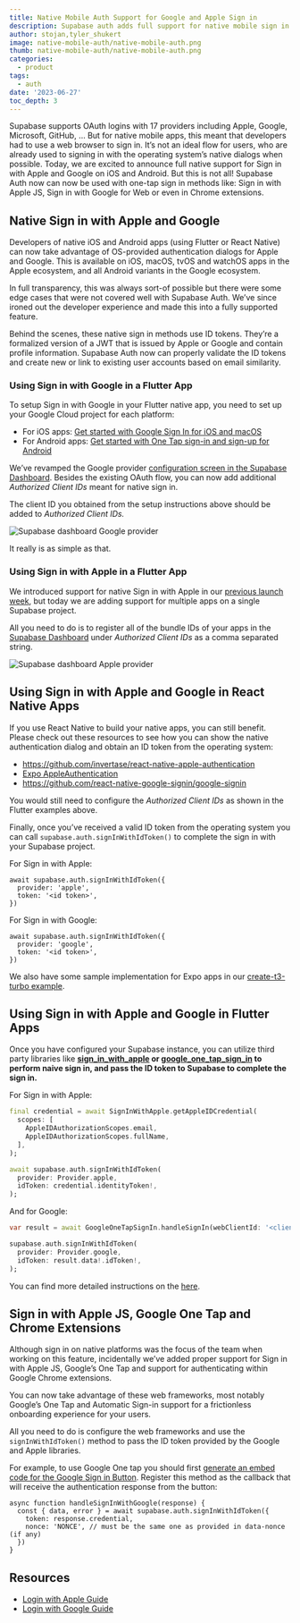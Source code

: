 ```yaml
---
title: Native Mobile Auth Support for Google and Apple Sign in
description: Supabase auth adds full support for native mobile sign in with Apple and Google.
author: stojan,tyler_shukert
image: native-mobile-auth/native-mobile-auth.png
thumb: native-mobile-auth/native-mobile-auth.png
categories:
  - product
tags:
  - auth
date: '2023-06-27'
toc_depth: 3
---
```


Supabase supports OAuth logins with 17 providers including Apple, Google, Microsoft, GitHub, … But for native mobile apps, this meant that developers had to use a web browser to sign in. It’s not an ideal flow for users, who are already used to signing in with the operating system’s native dialogs when possible. Today, we are excited to announce full native support for Sign in with Apple and Google on iOS and Android. But this is not all! Supabase Auth now can now be used with one-tap sign in methods like: Sign in with Apple JS, Sign in with Google for Web or even in Chrome extensions.

## Native Sign in with Apple and Google

Developers of native iOS and Android apps (using Flutter or React Native) can now take advantage of OS-provided authentication dialogs for Apple and Google. This is available on iOS, macOS, tvOS and watchOS apps in the Apple ecosystem, and all Android variants in the Google ecosystem.

In full transparency, this was always sort-of possible but there were some edge cases that were not covered well with Supabase Auth. We’ve since ironed out the developer experience and made this into a fully supported feature.

Behind the scenes, these native sign in methods use ID tokens. They’re a formalized version of a JWT that is issued by Apple or Google and contain profile information. Supabase Auth now can properly validate the ID tokens and create new or link to existing user accounts based on email similarity.

### Using Sign in with Google in a Flutter App

To setup Sign in with Google in your Flutter native app, you need to set up your Google Cloud project for each platform:

- For iOS apps: [Get started with Google Sign In for iOS and macOS](https://developers.google.com/identity/sign-in/ios/start-integrating#get_an_oauth_client_id)
- For Android apps: [Get started with One Tap sign-in and sign-up for Android](https://developers.google.com/identity/one-tap/android/get-started)

We’ve revamped the Google provider [configuration screen in the Supabase Dashboard](https://supabase.com/dashboard/project/_/auth/providers). Besides the existing OAuth flow, you can now add additional _Authorized Client IDs_ meant for native sign in.

The client ID you obtained from the setup instructions above should be added to _Authorized Client IDs._

![Supabase dashboard Google provider](/images/blog/native-mobile-auth/google-setting.png)

It really is as simple as that.

### Using Sign in with Apple in a Flutter App

We introduced support for native Sign in with Apple in our [previous launch week](https://supabase.com/blog/supabase-auth-sso-pkce#native-apple-login-on-ios#native-apple-login-on-ios), but today we are adding support for multiple apps on a single Supabase project.

All you need to do is to register all of the bundle IDs of your apps in the [Supabase Dashboard](https://supabase.com/dashboard/project/_/auth/providers) under _Authorized Client IDs_ as a comma separated string.

![Supabase dashboard Apple provider](/images/blog/native-mobile-auth/apple-setting.png)

## Using Sign in with Apple and Google in React Native Apps

If you use React Native to build your native apps, you can still benefit. Please check out these resources to see how you can show the native authentication dialog and obtain an ID token from the operating system:

- https://github.com/invertase/react-native-apple-authentication
- [Expo AppleAuthentication](https://docs.expo.dev/versions/latest/sdk/apple-authentication/)
- https://github.com/react-native-google-signin/google-signin

You would still need to configure the _Authorized Client IDs_ as shown in the Flutter examples above.

Finally, once you’ve received a valid ID token from the operating system you can call `supabase.auth.signInWithIdToken()` to complete the sign in with your Supabase project.

For Sign in with Apple:

```tsx
await supabase.auth.signInWithIdToken({
  provider: 'apple',
  token: '<id token>',
})
```

For Sign in with Google:

```tsx
await supabase.auth.signInWithIdToken({
  provider: 'google',
  token: '<id token>',
})
```

We also have some sample implementation for Expo apps in our [create-t3-turbo example](https://github.com/supabase-community/create-t3-turbo/blob/main/apps/expo/src/app/profile.tsx#L47).

## Using Sign in with Apple and Google in Flutter Apps

Once you have configured your Supabase instance, you can utilize third party libraries like **[sign_in_with_apple](https://pub.dev/packages/sign_in_with_apple) or [google_one_tap_sign_in](https://pub.dev/packages/google_one_tap_sign_in) to perform naive sign in, and pass the ID token to Supabase to complete the sign in.**

For Sign in with Apple:

```dart
final credential = await SignInWithApple.getAppleIDCredential(
  scopes: [
    AppleIDAuthorizationScopes.email,
    AppleIDAuthorizationScopes.fullName,
  ],
);

await supabase.auth.signInWithIdToken(
  provider: Provider.apple,
  idToken: credential.identityToken!,
);
```

And for Google:

```dart
var result = await GoogleOneTapSignIn.handleSignIn(webClientId: '<client ID>');

supabase.auth.signInWithIdToken(
  provider: Provider.google,
  idToken: result.data!.idToken!,
);
```

You can find more detailed instructions on the [here](https://github.com/supabase/supabase-flutter#authentication).

## Sign in with Apple JS, Google One Tap and Chrome Extensions

Although sign in on native platforms was the focus of the team when working on this feature, incidentally we’ve added proper support for Sign in with Apple JS, Google’s One Tap and support for authenticating within Google Chrome extensions.

You can now take advantage of these web frameworks, most notably Google’s One Tap and Automatic Sign-in support for a frictionless onboarding experience for your users.

All you need to do is configure the web frameworks and use the `signInWithIdToken()` method to pass the ID token provided by the Google and Apple libraries.

For example, to use Google One tap you should first [generate an embed code for the Google Sign in Button](https://developers.google.com/identity/gsi/web/tools/configurator). Register this method as the callback that will receive the authentication response from the button:

```tsx
async function handleSignInWithGoogle(response) {
  const { data, error } = await supabase.auth.signInWithIdToken({
    token: response.credential,
    nonce: 'NONCE', // must be the same one as provided in data-nonce (if any)
  })
}
```

## Resources

- [Login with Apple Guide](https://supabase.com/docs/guides/auth/social-login/auth-apple)
- [Login with Google Guide](https://supabase.com/docs/guides/auth/social-login/auth-google)
